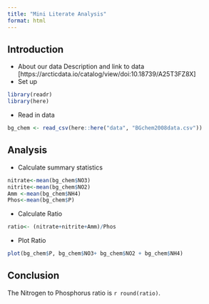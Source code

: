 ```yaml
---
title: "Mini Literate Analysis"
format: html
---
```


## Introduction

- About our data
Description and link to data [https://arcticdata.io/catalog/view/doi:10.18739/A25T3FZ8X]
- Set up
```r
library(readr)
library(here)
```

- Read in data

```r
bg_chem <- read_csv(here::here("data", "BGchem2008data.csv"))
```

## Analysis
- Calculate summary statistics
```r
nitrate<-mean(bg_chem$NO3)
nitrite<-mean(bg_chem$NO2)
Amm <-mean(bg_chem$NH4)
Phos<-mean(bg_chem$P)
```

- Calculate Ratio

```r
ratio<- (nitrate+nitrite+Amm)/Phos
```

- Plot Ratio

```r
plot(bg_chem$P, bg_chem$NO3+ bg_chem$NO2 + bg_chem$NH4)

```


## Conclusion

The Nitrogen to Phosphorus ratio is `r round(ratio)`.

